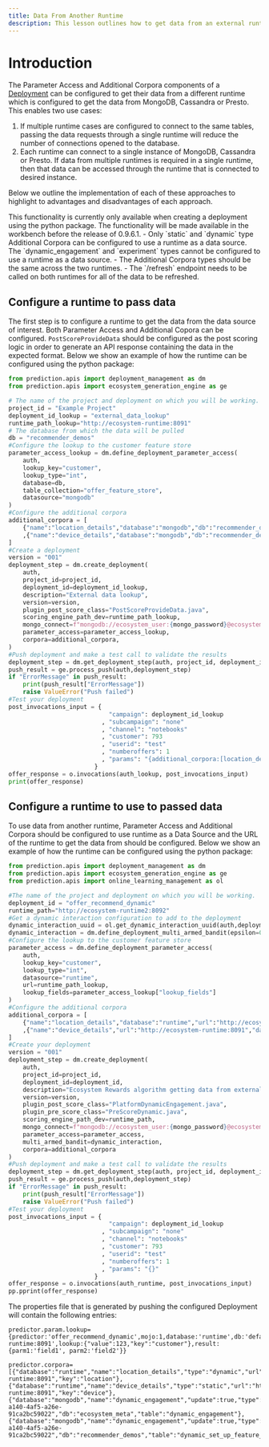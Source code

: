 ```yaml
---
title: Data From Another Runtime
description: This lesson outlines how to get data from an external runtime.
---
```


# Introduction
The Parameter Access and Additional Corpora components of a [Deployment](/docs/configuration/deployment/) can be configured to get their data from a different runtime which is configured to get the data from MongoDB, Cassandra or Presto. This enables two use cases:
1. If multiple runtime cases are configured to connect to the same tables, passing the data requests through a single runtime will reduce the number of connections opened to the database.
2. Each runtime can connect to a single instance of MongoDB, Cassandra or Presto. If data from multiple runtimes is required in a single runtime, then that data can be accessed through the runtime that is connected to desired instance. 

Below we outline the implementation of each of these approaches to highlight to advantages and disadvantages of each approach.

<Callout type="tip" title="Note">
    This functionality is currently only available when creating a deployment using the python package. The functionality will be made available in the workbench before the release of 0.9.6.1.
</Callout>

<Callout type="tip" title="Note">
    - Only `static` and `dynamic` type Additional Corpora can be configured to use a runtime as a data source. The `dynamic_engagement` and `experiment` types cannot be configured to use a runtime as a data source.
    - The Additional Corpora types should be the same across the two runtimes.
    - The `/refresh` endpoint needs to be called on both runtimes for all of the data to be refreshed.
</Callout>

## Configure a runtime to pass data
The first step is to configure a runtime to get the data from the data source of interest. Both Parameter Access and Additional Copora can be configured. `PostScoreProvideData` should be configured as the post scoring logic in order to generate an API response containing the data in the expected format. Below we show an example of how the runtime can be configured using the python package:
```python
from prediction.apis import deployment_management as dm
from prediction.apis import ecosystem_generation_engine as ge

# The name of the project and deployment on which you will be working.
project_id = "Example Project"
deployment_id_lookup = "external_data_lookup"
runtime_path_lookup="http://ecosystem-runtime:8091"
# The database from which the data will be pulled
db = "recommender_demos"
#Configure the lookup to the customer feature store
parameter_access_lookup = dm.define_deployment_parameter_access(
    auth,
    lookup_key="customer",
    lookup_type="int",
    database=db,
    table_collection="offer_feature_store",
    datasource="mongodb"
)
#Configure the additional corpora
additional_corpora = [
    {"name":"location_details","database":"mongodb","db":"recommender_demos","table":"location_information","type":"dynamic","key":"location"}
    ,{"name":"device_details","database":"mongodb","db":"recommender_demos","table":"device_info","type":"static","key":"device"}
]
#Create a deployment
version = "001"
deployment_step = dm.create_deployment(
    auth,
    project_id=project_id,
    deployment_id=deployment_id_lookup,
    description="External data lookup",
    version=version,
    plugin_post_score_class="PostScoreProvideData.java",
    scoring_engine_path_dev=runtime_path_lookup,
    mongo_connect=f"mongodb://ecosystem_user:{mongo_password}@ecosystem-server:54445/?authSource=admin",
    parameter_access=parameter_access_lookup,
    corpora=additional_corpora,
)
#Push deployment and make a test call to validate the results
deployment_step = dm.get_deployment_step(auth, project_id, deployment_id_lookup, version,project_status="experiment")
push_result = ge.process_push(auth,deployment_step)
if "ErrorMessage" in push_result:
    print(push_result["ErrorMessage"])
    raise ValueError("Push failed")
#Test your deployment
post_invocations_input = {
                            "campaign": deployment_id_lookup
                          , "subcampaign": "none"
                          , "channel": "notebooks"
                          , "customer": 793
                          , "userid": "test"
                          , "numberoffers": 1
                          , "params": "{additional_corpora:[location_details,device_details]}"
                        }
offer_response = o.invocations(auth_lookup, post_invocations_input)
print(offer_response)
```

## Configure a runtime to use to passed data
To use data from another runtime, Parameter Access and Additional Corpora should be configured to use runtime as a Data Source and the URL of the runtime to get the data from should be configured. Below we show an example of how the runtime can be configured using the python package:
```python
from prediction.apis import deployment_management as dm
from prediction.apis import ecosystem_generation_engine as ge
from prediction.apis import online_learning_management as ol

#The name of the project and deployment on which you will be working.
deployment_id = "offer_recommend_dynamic"
runtime_path="http://ecosystem-runtime2:8092"
#Get a dynamic interaction configuration to add to the deployment
dynamic_interaction_uuid = ol.get_dynamic_interaction_uuid(auth,deployment_id)
dynamic_interaction = dm.define_deployment_multi_armed_bandit(epsilon=0, dynamic_interaction_uuid=dynamic_interaction_uuid)
#Configure the lookup to the customer feature store
parameter_access = dm.define_deployment_parameter_access(
    auth,
    lookup_key="customer",
    lookup_type="int",
    datasource="runtime",
    url=runtime_path_lookup,
    lookup_fields=parameter_access_lookup["lookup_fields"]
)
#Configure the additional corpora
additional_corpora = [
    {"name":"location_details","database":"runtime","url":"http://ecosystem-runtime:8091","type":"dynamic","key":"location"}
    ,{"name":"device_details","url":"http://ecosystem-runtime:8091","database":"runtime","type":"static","key":"device"}
]
#Create your deployment
version = "001"
deployment_step = dm.create_deployment(
    auth,
    project_id=project_id,
    deployment_id=deployment_id,
    description="Ecosystem Rewards algorithm getting data from external source",
    version=version,
    plugin_post_score_class="PlatformDynamicEngagement.java",
    plugin_pre_score_class="PreScoreDynamic.java",
    scoring_engine_path_dev=runtime_path,
    mongo_connect=f"mongodb://ecosystem_user:{mongo_password}@ecosystem-server:54445/?authSource=admin",
    parameter_access=parameter_access,
    multi_armed_bandit=dynamic_interaction,
    corpora=additional_corpora
)
#Push deployment and make a test call to validate the results
deployment_step = dm.get_deployment_step(auth, project_id, deployment_id, version,project_status="experiment")
push_result = ge.process_push(auth,deployment_step)
if "ErrorMessage" in push_result:
    print(push_result["ErrorMessage"])
    raise ValueError("Push failed")
#Test your deployment
post_invocations_input = {
                            "campaign": deployment_id_lookup
                          , "subcampaign": "none"
                          , "channel": "notebooks"
                          , "customer": 793
                          , "userid": "test"
                          , "numberoffers": 1
                          , "params": "{}"
                        }
offer_response = o.invocations(auth_runtime, post_invocations_input)
pp.pprint(offer_response)
```
The properties file that is generated by pushing the configured Deployment will contain the following entries:
```properties
predictor.param.lookup={predictor:'offer_recommend_dynamic',mojo:1,database:'runtime',db:'default',table:'default',url:'http://ecosystem-runtime:8091',lookup:{"value":123,"key":"customer"},result:{parm1:'field1', parm2:'field2'}}

predictor.corpora=[{"database":"runtime","name":"location_details","type":"dynamic","url":"http://ecosystem-runtime:8091","key":"location"},{"database":"runtime","name":"device_details","type":"static","url":"http://ecosystem-runtime:8091","key":"device"},{"database":"mongodb","name":"dynamic_engagement","update":true,"type":"dynamic_engagement","uuid":"1db3c3b2-a140-4af5-a26e-91ca2bc59022","db":"ecosystem_meta","table":"dynamic_engagement"},{"database":"mongodb","name":"dynamic_engagement","update":true,"type":"dynamic_engagement_options","uuid":"1db3c3b2-a140-4af5-a26e-91ca2bc59022","db":"recommender_demos","table":"dynamic_set_up_feature_store_options"}]
```